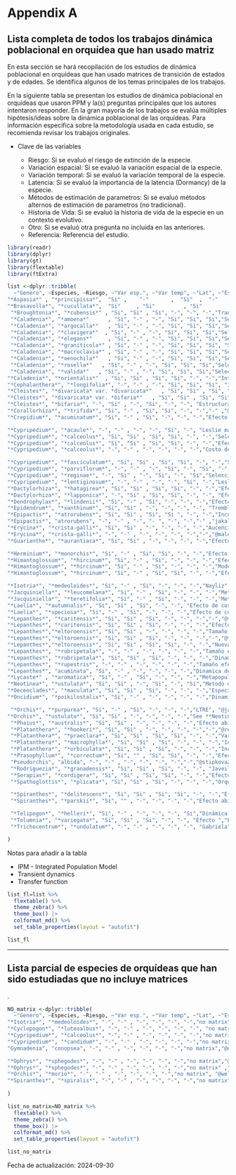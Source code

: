 # Appendix A {.unnumbered}

## Lista completa de todos los trabajos dinámica poblacional en orquídea que han usado matriz {.unnumbered}



En esta sección se hará recopilación de los estudios de dinámica poblacional en orquídeas que han usado matrices de transición de estados y de edades. Se identifica algunos de los temas principales de los trabajos.   

En la siguiente tabla se presentan los estudios de dinámica poblacional en orquídeas que usaron PPM y la(s) preguntas principales que los autores intentaron responder. En la gran mayoría de los trabajos se evalúa múltiples hipótesis/ideas sobre la dinámica poblacional de las orquídeas. Para información especifica sobre la metodología usada en cada estudio, se recomienda revisar los trabajos originales. 

- Clave de las variables

    - Riesgo: Si se evaluó el riesgo de extinción de la especie.
    - Variación espacial: Si se evaluó la variación espacial de la especie.
    - Variación temporal: Si se evaluó la variación temporal de la especie.
    - Latencia: Si se evaluó la importancia de la latencia (Dormancy) de la especie.
    - Métodos de estimación de parametros: Si se evaluó métodos alternos de estimación de parametros (no tradicional).
    - Historia de Vida: Si se evaluó la historia de vida de la especie en un contexto evolutivo.
    - Otro: Si se evaluó otra pregunta no incluida en las anteriores.
    - Referencia: Referencia del estudio.
  
  
```r
library(readr)
library(dplyr)
library(gt)
library(flextable)
library(ftExtra)
```
                   
                      

```r



list <-dplyr::tribble(
  ~"Genero", ~Especies, ~Riesgo, ~"Var esp.", ~"Var temp", ~"Lat", ~"Est param", ~"Hist vida", ~Otro, ~Ref, 
"*Aspasia*" , "*principissa*",  "Si" ,    "-"       ,  "Si"  ,  "-"     ,    "-"          ,   "-"       , "-"  , "@zotz2006population" ,
"*Brasavolla*", "*cucullata*",  "Si"     , "Si"         , "Si"         ,  "-"   ,         "-"    ,     "-"       , "IPM Transient Dynamics Transfer Function"  , "@ackerman2020small",
 "*Broughtonia*", "*cubensis*" , "Si", "Si" , "Si", "-", "-", "-","Transient Dynamics",  "@raventos2021effects",
 "*Caladenia*", "*amoena*"      , "Si", "-" , "-", "Si", "Si", "Si","Selección de modelos, Método de estimar latencia ", "@tremblay2009population @tremblay2009dormancy",
 "*Caladenia*", "*argocalla*"   , "Si", "-" , "-", "Si", "Si", "Si","Selección de modelos, Método de estimar latencia", "@tremblay2009population @tremblay2009dormancy",
 "*Caladenia*", "*clavigera*"  , "Si", "-" , "-", "Si", "Si", "Si","Selección de modelos, Método de estimar latencia", "@tremblay2009population  @tremblay2009dormancy",
 "*Caladenia*", "*elegans*"     , "Si", "-" , "-", "Si", "Si", "Si","Selección de modelos, Método de estimar latencia", "@tremblay2009population @tremblay2009dormancy",
 "*Caladenia*", "*graniticola*" , "Si", "-" , "-", "Si", "Si", "Si", "Selección de modelos, Método de estimar latencia","@tremblay2009population @tremblay2009dormancy",
 "*Caladenia*", "*macroclavia*" , "Si", "-" , "-", "Si", "Si", "Si","Selección de modelos, Método de estimar latencia", "@tremblay2009population @tremblay2009dormancy",
 "*Caladenia*", "*oenochila*"   , "Si", "-" , "-", "Si", "Si", "Si","Selección de modelos, Método de estimar latencia", "@tremblay2009population @tremblay2009dormancy",
 "*Caladenia*", "*rosella*"   , "Si", "-" , "-", "Si", "Si", "Si","Selección de modelos, Método de estimar latencia", "@tremblay2009population @tremblay2009dormancy",
 "*Caladenia*", "*valida*"   , "Si", "-" , "-", "Si", "Si", "Si","Selección de modelos, Método de estimar latencia", "@tremblay2009population @tremblay2009dormancy",
"*Caladenia*", "*orientalis*"  , "Si", "Si" , "Si", "Si", "-", "-","Interacciones abiotica, Alondra" ,"@coates2009demographic",
"*Cephalanthera*", "*longifolia*", "-", "-" , "-", "Si", "Si", "Si", "Interacciones abiótica y biótica","@shefferson2012linking",
"*Cleistes*", "*divaricata* var. *divaricata*"   , "Si", "Si" , "Si", "Si", "Si", "-","-" ,"@gregg1991variation",
"*Cleistes*", "*divaricata* var. *bifaria*"   , "Si", "Si" , "Si", "Si", "Si", "-","-" ,"@gregg1991variation",
"*Cleistes*", "*bifaria*", "-", "Si" , "-", "Si", "-", "-", "Estructura de tamaño y estado","@gregg2006comparison",
"*Corallorhiza*", "*trifida*", "Si", "-" , "Si", "Si", "-", "-","-" ,"@iriondo2009peligro",
"*Crepidium*", "*acuminatum*", "Si", "-" , "Si", "-", "-", "-","Efecto de cosecha, Diana" ,"@timsina2021six",

"*Cypripedium*", "*acaule*", "-", "-" , "-", "-", "Si", "-", "Leslie matrix, Javielise","@cochran1992simple",
"*Cypripedium*", "*calceolus*", "Si", "Si" , "Si", "Si", "-", "-","Selección de modelos" ,"@nicole2005population",
"*Cypripedium*", "*calceolus*", "Si", "Si" , "Si", "Si", "-", "-","Efecto de aislamiento" ,"@garcia2010living",
"*Cypripedium*", "*calceolus*", "-", "-" , "-", "-", "-", "-","Costo de latencia, Interacciones abiótica y biótica" ,"@shefferson2012linking",

"*Cypripedium*", "*fasciculatum*", "Si", "Si" , "Si", "Si", "-", "-","Selección de modelos, Interacciones abióticas" ,"@thorpe2011trends",
"*Cypripedium*", "*parviflorum*", "-", "-" , "-", "Si", "-", "Si", "-","@shefferson2014life",
"*Cypripedium*", "*reginae*", "-", "Si" , "-", "Si", "-", "Si","Selección de modelos, Interaccione bióticas" ,"@kery2004demographic",
"*Cypripedium*", "*lentiginosum*", "-", "-" , "-", "-", "Si", "-","Leslie matrix" ,"@zhongjian2008correlation",
"*Dactylorhiza*", "*hatagirea*", "Si", "Si" , "Si", "Si", "-", "-","Efecto de cosecha, Gabriela" ,"@chapagain2021illegal",
"*Dactylorhiza*", "*lapponica*", "-", "Si" , "Si", "Si", "-", "-", "Efecto antropogénico, Interaccione abióticas","@sletvold2010long @sletvold2013climate",
"*Dendrophylax*", "*lindenii*", "Si", "-" , "Si", "-", "-", "-","Efecto de densidad" ,"@gonzalez2009dinamica @raventos2015population ",
"*Epidendrum*", "*xanthinum*", "Si", "Si" , "-", "-", "-", "-", "Tremblay","@farfan2008estrategias",
"*Epipactis*", "*atrorubens*", "Si", "Si" , "Si", "Si ", "-", "-","Incorporación de variable de endogamía" ,"@hens2017low",
"*Epipactis*", "atrorubens", "-", "-" , "-", "- ", "-", "-","-" ,"jakalaniemi2011orchids",
"*Erycina*", "*crista-galli*", "Si", "Si" , "-", "-", "-", "-","Aucencia","@mondragon2007life",
"*Erycina*", "*crista-galli*", "-", "-" , "-", "-", "-", "-","-","@maldonado2005patron",
"*Guarianthe*", "*aurantiaca*", "Si", "Si" , "-", "-", "-", "-","Efecto de cosecha","@mondragon2009population",

"*Herminium*", "*monorchis*", "Si", "-" , "Si", "Si", "-", "-","Efecto abiótico","@wells1998flowering",
"*Himantoglossum*", "*hircinum*", "Si", "-" , "Si", "-", "-", "-","Efecto abiótico: sequia","@wells1998flowering", 
"*Himantoglossum*", "*hircinum*", "Si", "-" , "Si", "-", "-", "-","Modelando expanción","@carey1998modelling", 
"*Himantoglossum*", "*hircinum*", "Si", "-" , "Si", "Si", "-", "-","Efecto abiótico: Precipitación y Temp del suelo", "@pfeifer2006influence",

"*Isotria*", "*medeoloides*", "Si", "-" , "Si", "-", "-", "-","Nayliz","@dibble2019demography",
"*Jacquiniella*", "*leucomelana*", "Si", "-" , "Si", "-", "-", "-","Metapopulation approach","@winkler2009population",
"*Jacquiniella*", "*teretifolia*", "Si", "-" , "Si", "-", "-", "-","Metapopulation approach","@winkler2009population",
"*Laelia*", "*autumnalis*", "Si", "Si" , "Si", "-", "-", "Efecto de cosecha to be digitized","Aucencia","@emeterio2021does",
"*Laelia*", "*speciosa*", "Si", "-" , "Si", "-", "-", "-","Efecto de cosecha, Mariana","@hernandez1992dinamica",
"*Lepanthes*", "*caritensis*", "Si", "Si" , "Si", "-", "-", "-","-","@tremblay1997lepanthes",
"*Lepanthes*", "*caritensis*", "Si", "Si" , "Si", "-", "-", "-","Efecto de huracanes","@crain2019sheltered",
"*Lepanthes*","*eltoroensis*", "Si", "Si" , "-", "-", "-", "-","Tamaño efectivo de Población, Ne y largo de vida","@tremblay2001gene", 
"*Lepanthes*","*eltoroensis*", "Si", "Si" , "Si", "-", "-", "-","-","@tremblay2003population",
"*Lepanthes*","*eltoroensis*", "Si", "Si" , "Si", "Si", "-", "-","Nueva metodología de estimar parametros","tremblay2021population",
"*Lepanthes*", "*rubripetala*", "-", "-" , "-", "-", "-", "-","Tamaño efectivo de Población, Ne y largo de vida", "@tremblay2001gene",
"*Lepanthes*", "*rubripetala*", "Si", "Si" , "Si", "-", "-", "-","Dinamica de transiciones","@tremblay2015stable",
"*Lepanthes*", "*rupestris*", "-", "-" , "-", "-", "-", "-","Tamaño efectivo de Población, Ne y largo de vida","@tremblay2001gene",
"*Lepanthes*", "acuminata", "Si", "-" , "-", "-", "-", "-","Dinamica de transiciones","@raventos2018comparison",
"*Lycaste*" , "*aromatica*", "Si", "-" , "Si", "-", "-", "-","Metapopulation approach","@winkler2009population",
"*Neotinea*", "*ustulata*", "Si", "Si" , "-", "Si", "-", "Si","Metodo de estimar latencia, Tremblay","@shefferson2007dormancy",
"*Oeceoclades*", "*maculata*", "Si", "Si" , "Si", "-", "-", "-","Especie invasiva","@riveron2019spatio",
"*Oncidium*", "*poikilostalix*", "Si", "-" , "-", "-", "-", "-","Dinamica de transiciones","@raventos2018comparison",

 "*Orchis*", "*purpurea*", "Si", "-" , "Si", "-", "-", "-","LTRE", "@jacquemyn2010seed",
"*Orchis*", "*ustulata*", "Si", "Si" , "-", "-", "-", "-","See **Neotinea ustulata**","@tali2002dynamics",
 "*Phaius*", "*australis*", "Si", "Si" , "-", "-", "-", "-","Efecto abiótico", "@simmons2016Viability",
 "*Platanthera*", "*hookeri*", "Si", "Si" , "-", "-", "-", "-","-","@reddoch2007population",
 "*Platanthera*", "*praeclara*", "Si", "Si" , "Si", "Si", "-", "-","Variación temporal", "@sieg1995influence",
 "*Platanthera*", "*macrophylla*", "Si", "Si" , "Si", "-", "-", "-","Incluye estado de protocormo, **needs digitizing**", "@cleavitt2017life @berry2021population",
 "*Platanthera*", "*orbiculata*", "Si", "Si" , "Si", "-", "-", "-","Incluye estado de protocormo, **needs digitizing**","@cleavitt2017life @berry2021population",
 "*Prasophyllum*", "*correctum*", "Si", "" , "Si", "Si", "-", "-","Efecto de fuego, Nayliz","@coates2006effects",
 "Pseudorchis", "albida", "-", "-" , "-", "-", "-", "-","-","@stipkova2013mowing",
 "*Rodriguezia*", "*granadensis*", "Si", "Si" , "Si", "-", "-", "Javeilise","Efecto antropogénico","@ospina2023effect",
 "*Serapias*", "*cordigera*", "Si", "Si" , "Si", "Si", "-", "-","Efecto antropogénico","@pellegrino2014effects",
 "*Spathoglottis*", "*plicata*", "Si", "Si" , "Si", "-", "-", "-","Orquídea invasiva y interacciones bióticas", "@falcon2017quantifying",

 "*Spiranthes*", "*delitescens*", "Si", "Si" , "Si", "Si", "-", "-","Efecto abiótico: sequia","@mcclaran1992population",
 "*Spiranthes*", "*parskii*", "Si", "" , "-", "-", "-", "-","Efecto abiótico: herbivoría","@wonka2010herbivores",

 "*Telipogon*", "*helleri*", "Si", "-" , "-", "-", "-", "Si","Dinámica de transición","@raventos2018comparison",
 "*Tolumnia*", "*variegata*", "Si", "Si" , "Si", "-", "-", "Efecto ","El costo de reproducción","@calvo1993evolutionary",
 "*Trichocentrum*", "*undulatum*", "-", "-" , "-", "-", "-", "Gabriela","Efecto de aislamiento","@borrero2023populations"

)

```



Notas para añadir a la tabla
 
 - IPM - Integrated Population Model
 - Transient dynamics
 - Transfer function

```r

list_fl=list %>%
  flextable() %>%
  theme_zebra() %>%
  theme_box() |> 
  colformat_md() %>% 
  set_table_properties(layout = "autofit")

list_fl

```


****




## Lista parcial de especies de orquídeas que han sido estudiadas que no incluye matrices {.unnumbered}


. 
```r
NO_matrix <-dplyr::tribble(
  ~"Genero", ~Especies, ~Riesgo, ~"Var esp.", ~"Var temp", ~"Lat", ~"Est param", ~"Hist vida", ~Otro, ~Ref,
"*Isotria*", "*medeoloides*", "-", "-" , "-", "-", "-", "-","no matrix","@alahuhta2017instant",
"*Cyclopogon*", "*luteoalbus*", "-", "-" , "-", "-", "-", "-", "no matrix","@juarez2014viability",
"*Cypripedium*", "*calceolus*", "-", "-" , "-", "-", "-", "-","no matrix" ,"@davison2013contributions",
"*Cypripedium*", "*candidum*", "-", "-" , "-", "-", "-", "-","no matrix" ,"@shefferson2017predicting",
"Gymnadenia", "conopsea", "-", "-" , "-", "-", "-", "-","no matrix","@oien2002flowering",

"*Ophrys*", "*sphegodes*", "-", "-" , "-", "-", "-", "-","no matrix","@hutchings2010population",
"*Ophrys*", "*sphegodes*", "-", "-" , "-", "-", "-", "-","no matrix" ,"@shefferson2017predicting",
"*Orchis*", "*morio*", "-", "-" , "-", "-", "-", "-","no matrix", "@wells1998flowering",
"*Spiranthes*", "*spiralis*", "-", "-" , "-", "-", "-", "-","no matrix", "@jacquemyn2007long"
  
)


```



```r

list_no_matrix=NO_matrix %>%
  flextable() %>%
  theme_zebra() %>%
  theme_box() |> 
  colformat_md() %>% 
  set_table_properties(layout = "autofit")

list_no_matrix

```



Fecha de actualización: 2024-09-30






















